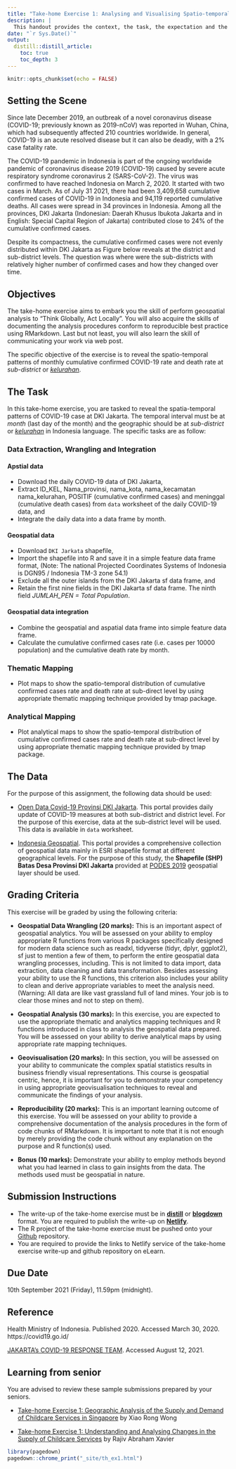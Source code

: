 ```yaml
---
title: "Take-home Exercise 1: Analysing and Visualising Spatio-temporal Patterns of COVID-19 in DKI Jakarta, Indonesia"
description: |
  This handout provides the context, the task, the expectation and the grading criteria of Take-home Exercise 1.  Students must review and understand them before getting started with the take-home exercise. 
date: "`r Sys.Date()`"
output:
  distill::distill_article:
    toc: true
    toc_depth: 3
---
```


```r
knitr::opts_chunk$set(echo = FALSE)
```

## Setting the Scene

Since late December 2019, an outbreak of a novel coronavirus disease (COVID-19; previously known as 2019-nCoV) was reported in Wuhan, China, which had subsequently affected 210 countries worldwide.  In general, COVID-19 is an acute resolved disease but it can also be deadly, with a 2% case fatality rate.

The COVID-19 pandemic in Indonesia is part of the ongoing worldwide pandemic of coronavirus disease 2019 (COVID-19) caused by severe acute respiratory syndrome coronavirus 2 (SARS-CoV-2).  The virus was confirmed to have reached Indonesia on March 2, 2020. It started with two cases in March.  As of July 31 2021, there had been 3,409,658 cumulative confirmed cases of COVID-19 in Indonesia and 94,119 reported cumulative deaths.  All cases were spread in 34 provinces in Indonesia.  Among all the provinces, DKI Jakarta (Indonesian: Daerah Khusus Ibukota Jakarta and in English: Special Capital Region of Jakarta) contributed close to 24% of the cumulative confirmed cases.  

Despite its compactness, the cumulative confirmed cases were not evenly distributed within DKI Jakarta as Figure below reveals at the district and sub-district levels.  The question was where were the sub-districts with relatively higher number of confirmed cases and how they changed over time.  

## Objectives

The take-home exercise aims to embark you the skill of perform geospatial analysis to "Think Globally, Act Locally".  You will also acquire the skills of documenting the analysis procedures conform to reproducible best practice using RMarkdown.  Last but not least, you will also learn the skill of communicating your work via web post.

The specific objective of the exercise is to reveal the spatio-temporal patterns of monthly cumulative confirmed COVID-19 rate and death rate at *sub-district* or [*kelurahan*](https://en.wikipedia.org/wiki/Subdivisions_of_Indonesia).

## The Task

In this take-home exercise, you are tasked to reveal the spatia-temporal patterns of COVID-19 case at DKI Jakarta.  The temporal interval must be at *month* (last day of the month) and the geographic should be at *sub-district* or [*kelurahan*](https://en.wikipedia.org/wiki/Subdivisions_of_Indonesia) in Indonesia language. The specific tasks are as follow:

### Data Extraction, Wrangling and Integration

#### Apstial data

- Download the daily COVID-19 data of DKI Jakarta, 
- Extract ID_KEL,	Nama_provinsi, nama_kota,	nama_kecamatan	nama_kelurahan, POSITIF (cumulative confirmed cases) and meninggal (cumulative death cases) from ```data``` worksheet of the daily COVID-19 data, and
- Integrate the daily data into a data frame by month.

#### Geospatial data

- Download ```DKI Jarkata``` shapefile,
- Import the shapefile into R and save it in a simple feature data frame format, (Note: The national Projected Coordinates Systems of Indonesia is DGN95 / Indonesia TM-3 zone 54.1)
- Exclude all the outer islands from the DKI Jakarta sf data frame, and
- Retain the first nine fields in the DKI Jakarta sf data frame.  The ninth field *JUMLAH_PEN = Total Population*. 

#### Geospatial data integration

- Combine the geospatial and aspatial data frame into simple feature data frame.  
- Calculate the cumulative confirmed cases rate (i.e. cases per 10000 population) and the cumulative death rate by month.

### Thematic Mapping

- Plot maps to show the spatio-temporal distribution of cumulative confirmed cases rate and death rate at sub-direct level by using appropriate thematic mapping technique provided by tmap package.

### Analytical Mapping

- Plot analytical maps to show the spatio-temporal distribution of cumulative confirmed cases rate and death rate at sub-direct level by using appropriate thematic mapping technique provided by tmap package.

## The Data

For the purpose of this assignment, the following data should be used:

- [Open Data Covid-19 Provinsi DKI Jakarta](https://riwayat-file-covid-19-dki-jakarta-jakartagis.hub.arcgis.com/).  This portal provides daily update of COVID-19 measures at both sub-district and district level.  For the purpose of this exercise, data at the sub-district level will be used.  This data is available in ```data``` worksheet.

- [Indonesia Geospatial](https://www.indonesia-geospasial.com/).  This portal provides a comprehensive collection of geospatial data mainly in ESRI shapefile format at different geographical levels.  For the purpose of this study, the **Shapefile (SHP) Batas Desa Provinsi DKI Jakarta** provided at [PODES 2019](https://www.indonesia-geospasial.com/2020/04/download-shapefile-shp-batas-desa.html) geospatial layer should be used.      

## Grading Criteria 

This exercise will be graded by using the following criteria:

- **Geospatial Data Wrangling (20 marks):**  This is an important aspect of geospatial analytics.  You will be assessed on your ability to employ appropriate R functions from various R packages specifically designed for modern data science such as readxl, tidyverse (tidyr, dplyr, ggplot2), sf just to mention a few of them, to perform the entire geospatial data wrangling processes, including. This is not limited to data import, data extraction, data cleaning and data transformation.  Besides assessing your ability to use the R functions, this criterion also includes your ability to clean and derive appropriate variables to meet the analysis need. (Warning: All data are like vast grassland full of land mines. Your job is to clear those mines and not to step on them).                                                                         

- **Geospatial Analysis (30 marks):**  In this exercise, you are expected to use the appropriate thematic and analytics mapping techniques and R functions introduced in class to analysis the geospatial data prepared.  You will be assessed on your ability to derive analytical maps by using appropriate rate mapping techniques.                                        

- **Geovisualisation (20 marks):** In this section, you will be assessed on your ability to communicate the complex spatial statistics results in business friendly visual representations.  This course is geospatial centric, hence, it is important for you to demonstrate your competency in using appropriate geovisualisation techniques to reveal and communicate the findings of your analysis.                                                       

- **Reproducibility (20 marks):** This is an important learning outcome of this exercise.  You will be assessed on your ability to provide a comprehensive documentation of the analysis procedures in the form of code chunks of RMarkdown.  It is important to note that it is not enough by merely providing the code chunk without any explanation on the purpose and R function(s) used.  

- **Bonus (10 marks):**  Demonstrate your ability to employ methods beyond what you had learned in class to gain insights from the data.  The methods used must be geospatial in nature.
  
## Submission Instructions
  
- The write-up of the take-home exercise must be in [**distill**](https://rstudio.github.io/distill/) or [**blogdown**](https://github.com/rstudio/blogdown) format. You are required to publish the write-up on [**Netlify**](https://www.netlify.com/).
- The R project of the take-home exercise must be pushed onto your [Github](https://github.com/) repository.
- You are required to provide the links to Netlify service of the take-home exercise write-up and github repository on eLearn.

## Due Date

10th September 2021 (Friday), 11.59pm (midnight).

## Reference

Health Ministry of Indonesia. Published 2020. Accessed March
30, 2020. https://covid19.go.id/

[JAKARTA's COVID-19 RESPONSE TEAM](https://corona.jakarta.go.id/en). Accessed August 12, 2021.

## Learning from senior

You are advised to review these sample submissions prepared by your seniors.

- [Take-home Exercise 1: Geographic Analysis of the Supply and Demand of Childcare Services in Singapore](https://rpubs.com/xiaorongw/IS415_Take-home_Ex01) by Xiao Rong Wong

- [Take-home Exercise 1: Understanding and Analysing Changes in the Supply of Childcare Services](https://rpubs.com/rax/Take_Home_Ex01) by Rajiv Abraham Xavier



```r
library(pagedown)
pagedown::chrome_print("_site/th_ex1.html")
```
